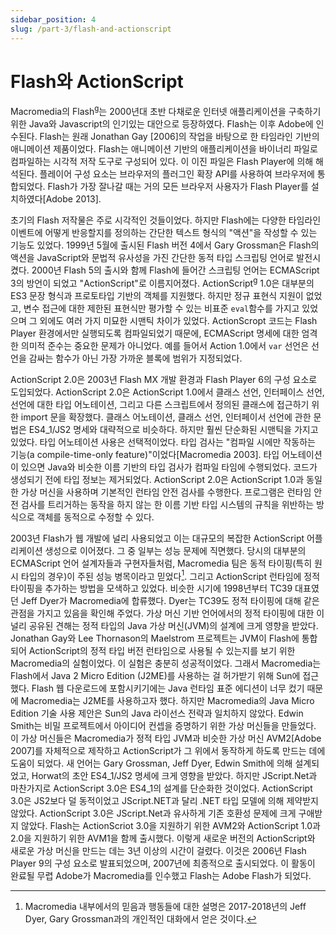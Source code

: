 ```yaml
---
sidebar_position: 4
slug: /part-3/flash-and-actionscript
---
```


# Flash와 ActionScript

Macromedia의 Flash<sup>g</sup>는 2000년대 초반 다채로운 인터넷 애플리케이션을 구축하기 위한 Java와 Javascript의 인기있는 대안으로 등장하였다. Flash는 이후 Adobe에 인수된다. Flash는 원래 Jonathan Gay [2006]의 작업을 바탕으로 한 타임라인 기반의 애니메이션 제품이었다. Flash는 애니메이션 기반의 애플리케이션을 바이너리 파일로 컴파일하는 시각적 저작 도구로 구성되어 있다. 이 이진 파일은 Flash Player에 의해 해석된다. 플레이어 구성 요소는 브라우저의 플러그인 확장 API를 사용하여 브라우저에 통합되었다. Flash가 가장 잘나갈 때는 거의 모든 브라우저 사용자가 Flash Player를 설치하였다[Adobe 2013].

초기의 Flash 저작물은 주로 시각적인 것들이었다. 하지만 Flash에는 다양한 타임라인 이벤트에 어떻게 반응할지를 정의하는 간단한 텍스트 형식의 "액션"을 작성할 수 있는 기능도 있었다. 1999년 5월에 출시된 Flash 버전 4에서 Gary Grossman은 Flash의 액션을 JavaScript와 문법적 유사성을 가진 간단한 동적 타입 스크립팅 언어로 발전시켰다. 2000년 Flash 5의 출시와 함께 Flash에 들어간 스크립팅 언어는 ECMAScript 3의 방언이 되었고 "ActionScript"로 이름지어졌다. ActionScript<sup>g</sup> 1.0은 대부분의 ES3 문장 형식과 프로토타입 기반의 객체를 지원했다. 하지만 정규 표현식 지원이 없었고, 변수 접근에 대한 제한된 표현식만 평가할 수 있는 비표준 `eval`함수를 가지고 있었으며 그 외에도 여러 가지 미묘한 시맨틱 차이가 있었다. ActionScropt 코드는 Flash Player 환경에서만 실행되도록 컴파일되었기 때문에, ECMAScript 명세에 대한 엄격한 의미적 준수는 중요한 문제가 아니었다. 예를 들어서 Action 1.0에서 `var` 선언은 선언을 감싸는 함수가 아닌 가장 가까운 블록에 범위가 지정되었다.

ActionScript 2.0은 2003년 Flash MX 개발 환경과 Flash Player 6의 구성 요소로 도입되었다. ActionScript 2.0은 ActionScript 1.0에서 클래스 선언, 인터페이스 선언, 선언에 대한 타입 어노테이션, 그리고 다른 스크립트에서 정의된 클래스에 접근하기 위한 import 문을 확장했다. 클래스 어노테이션, 클래스 선언, 인터페이서 선언에 관한 문법은 ES4_1/JS2 명세와 대략적으로 비슷하다. 하지만 훨씬 단순화된 시맨틱을 가지고 있었다. 타입 어노테이션 사용은 선택적이었다. 타입 검사는 "컴파일 시에만 작동하는 기능(a compile-time-only feature)"이었다[Macromedia 2003]. 타입 어노테이션이 있으면 Java와 비슷한 이름 기반의 타입 검사가 컴파일 타임에 수행되었다. 코드가 생성되기 전에 타입 정보는 제거되었다. ActionScript 2.0은 ActionScript 1.0과 동일한 가상 머신을 사용하며 기본적인 런타임 안전 검사를 수행한다. 프로그램은 런타임 안전 검사를 트리거하는 동작을 하지 않는 한 이름 기반 타입 시스템의 규칙을 위반하는 방식으로 객체를 동적으로 수정할 수 있다.

2003년 Flash가 웹 개발에 널리 사용되었고 이는 대규모의 복잡한 ActionScript 어플리케이션 생성으로 이어졌다. 그 중 일부는 성능 문제에 직면했다. 당시의 대부분의 ECMAScript 언어 설계자들과 구현자들처럼, Macromedia 팀은 동적 타이핑(특히 원시 타입의 경우)이 주된 성능 병목이라고 믿었다[^61]. 그리고 ActionScript 런타임에 정적 타이핑을 추가하는 방법을 모색하고 있었다. 비슷한 시기에 1998년부터 TC39 대표였던 Jeff Dyer가 Macromedia에 합류했다. Dyer는 TC39도 정적 타이핑에 대해 같은 관점을 가지고 있음을 확인해 주었다. 가상 머신 기반 언어에서의 정적 타이핑에 대한 이 널리 공유된 견해는 정적 타입의 Java 가상 머신(JVM)의 설계에 크게 영향을 받았다. Jonathan Gay와 Lee Thornason의 Maelstrom 프로젝트는 JVM이 Flash에 통합되어 ActionScript의 정적 타입 버전 런타임으로 사용될 수 있는지를 보기 위한 Macromedia의 실험이었다. 이 실험은 충분히 성공적이었다. 그래서 Macromedia는 Flash에서 Java 2 Micro Edition (J2ME)를 사용하는 걸 허가받기 위해 Sun에 접근했다. Flash 웹 다운로드에 포함시키기에는 Java 런타임 표준 에디션이 너무 컸기 때문에 Macromedia는 J2ME를 사용하고자 했다. 하지만 Macromedia의 Java Micro Edition 기술 사용 제안은 Sun의 Java 라이선스 전략과 일치하지 않았다. Edwin Smith는 비밀 프로젝트에서 아이디어 컨셉을 증명하기 위한 가상 머신들을 만들었다. 이 가상 머신들은 Macromedia가 정적 타입 JVM과 비슷한 가상 머신 AVM2[Adobe 2007]를 자체적으로 제작하고 ActionScript가 그 위에서 동작하게 하도록 만드는 데에 도움이 되었다. 새 언어는 Gary Grossman, Jeff Dyer, Edwin Smith에 의해 설계되었고, Horwat의 초안 ES4_1/JS2 명세에 크게 영향을 받았다. 하지만 JScript.Net과 마찬가지로 ActionScript 3.0은 ES4_1의 설계를 단순화한 것이었다. ActionScript 3.0은 JS2보다 덜 동적이었고 JScript.NET과 달리 .NET 타입 모델에 의해 제약받지 않았다. ActionScript 3.0은 JScript.Net과 유사하게 기존 호환성 문제에 크게 구애받지 않았다. Flash는 ActionScriot 3.0을 지원하기 위한 AVM2와 ActionScript 1.0과 2.0을 지원하기 위한 AVM1을 함께 출시했다. 이렇게 새로운 버전의 ActionScript와 새로운 가상 머신을 만드는 데는 3년 이상의 시간이 걸렸다. 이것은 2006년 Flash Player 9의 구성 요소로 발표되었으며, 2007년에 최종적으로 출시되었다. 이 활동이 완료될 무렵 Adobe가 Macromedia를 인수했고 Flash는 Adobe Flash가 되었다.

[^61]: Macromedia 내부에서의 믿음과 행동들에 대한 설명은 2017-2018년의 Jeff Dyer, Gary Grossman과의 개인적인 대화에서 얻은 것이다.
